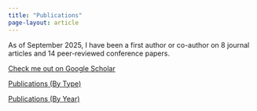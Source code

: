 ```yaml
---
title: "Publications"
page-layout: article
---
```

::: {.text-center}
As of September 2025, I have been a first author or co-author on 8 journal articles and 14 peer-reviewed conference papers. 

[Check me out on Google Scholar](https://scholar.google.com/citations?user=TOV6TicAAAAJ&hl=en){.btn .btn-primary target="_blank"}
:::

::: {.grid}
::: {.g-col-6 .text-center}
[Publications (By Type)](publications-main.qmd){.btn .btn-primary}
:::
::: {.g-col-6 .text-center}
[Publications (By Year)](publications-alt.qmd){.btn .btn-primary}
:::
:::